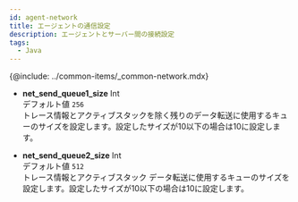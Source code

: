 ```yaml
---
id: agent-network
title: エージェントの通信設定
description: エージェントとサーバー間の接続設定
tags:
  - Java
---
```


{@include: ../common-items/_common-network.mdx}

-   **net_send_queue1_size** <span class='type'>Int</span><br/>
    デフォルト値 `256`<br/>トレース情報とアクティブスタックを除く残りのデータ転送に使用するキューのサイズを設定します。設定したサイズが10以下の場合は10に設定します。

-   **net_send_queue2_size** <span class='type'>Int</span><br/>
    デフォルト値 `512`<br/>トレース情報とアクティブスタック データ転送に使用するキューのサイズを設定します。設定したサイズが10以下の場合は10に設定します。
